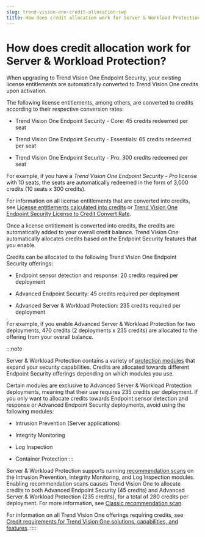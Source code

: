 ```yaml
---
slug: trend-vision-one-credit-allocation-swp
title: How does credit allocation work for Server & Workload Protection?
---
```

# How does credit allocation work for Server & Workload Protection?

When upgrading to Trend Vision One Endpoint Security, your existing license entitlements are automatically converted to Trend Vision One credits upon activation.

The following license entitlements, among others, are converted to credits according to their respective conversion rates:

- Trend Vision One Endpoint Security - Core: 45 credits redeemed per seat

- Trend Vision One Endpoint Security - Essentials: 65 credits redeemed per seat

- Trend Vision One Endpoint Security - Pro: 300 credits redeemed per seat

For example, if you have a *Trend Vision One Endpoint Security - Pro* license with 10 seats, the seats are automatically redeemed in the form of 3,000 credits (10 seats x 300 credits).

For information on all license entitlements that are converted into credits, see [License entitlements calculated into credits](license-calculated-credits.mdx) or [Trend Vision One Endpoint Security License to Credit Convert Rate](https://success.trendmicro.com/dcx/s/solution/000296988?language=en_US).

Once a license entitlement is converted into credits, the credits are automatically added to your overall credit balance. Trend Vision One automatically allocates credits based on the Endpoint Security features that you enable.

Credits can be allocated to the following Trend Vision One Endpoint Security offerings:

- Endpoint sensor detection and response: 20 credits required per deployment

- Advanced Endpoint Security: 45 credits required per deployment

- Advanced Server & Workload Protection: 235 credits required per deployment

For example, if you enable Advanced Server & Workload Protection for two deployments, 470 credits (2 deployments x 235 credits) are allocated to the offering from your overall balance.

:::note

Server & Workload Protection contains a variety of [protection modules](configure-protection-modules.mdx) that expand your security capabilities. Credits are allocated towards different Endpoint Security offerings depending on which modules you use.

Certain modules are exclusive to Advanced Server & Workload Protection deployments, meaning that their use requires 235 credits per deployment. If you only want to allocate credits towards Endpoint sensor detection and response or Advanced Endpoint Security deployments, avoid using the following modules:

- Intrusion Prevention (Server applications)

- Integrity Monitoring

- Log Inspection

- Container Protection
:::

Server & Workload Protection supports running [recommendation scans](recommendation-scans-intro.mdx) on the Intrusion Prevention, Integrity Monitoring, and Log Inspection modules. Enabling recommendation scans causes Trend Vision One to allocate credits to both Advanced Endpoint Security (45 credits) and Advanced Server & Workload Protection (235 credits), for a total of 280 credits per deployment. For more information, see [Classic recommendation scan](classic-reco-scan.mdx).

For information on all Trend Vision One offerings requiring credits, see [Credit requirements for Trend Vision One solutions, capabilities, and features](credit-req-for-apps-services.mdx).
::::
